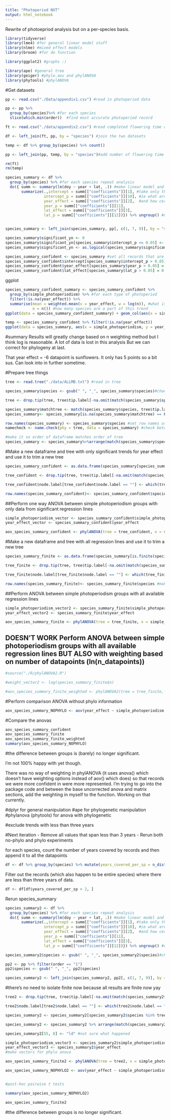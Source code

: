 ```yaml
---
title: "Photoperiod NXT"
output: html_notebook
---
```

Rewrite of photoepriod analysis but on a per-species basis.

```r
library(tidyverse)
library(lme4) #for general linear model stuff
library(nlme) #mixed effect models
library(broom) #for do function

library(ggplot2) #graphs :)

library(ape) #general tree
library(geiger) #phylo.aov and phylANOVA
library(phytools) #phylANOVA

```

#Get datasets
```r
pp <- read.csv("./Data/appendix1.csv") #read in photoperiod data

pp <- pp %>% 
  group_by(species)%>% #for each species
  slice(which.min(order))  #find most accurate photoperiod record

ft <- read.csv("./data/appendix2.csv") #read completed flowering time data

df <- left_join(ft, pp, by = "species") #join the two datasets

temp <- df %>% group_by(species) %>% count()

pp <- left_join(pp, temp, by = "species")#add number of flowering time records available per species

rm(ft)
rm(temp)
```


```r
species_summary <- df %>% 
  group_by(species) %>% #for each species repeat analysis
  do({ summ <- summary(lm(doy ~ year + lat, .)) #make linear model and take a summary
       summarize(.,intercept = summ[["coefficients"]][1], #take only the numbers we are interested in from each lm
                 intercept_p = summ[["coefficients"]][10], #ie what are the effects of each variable
                 year_effect = summ[["coefficients"]][2],  #and how certain we are of each (p-val)
                 year_p = summ[["coefficients"]][11],
                 lat_effect = summ[["coefficients"]][3],
                 lat_p = summ[["coefficients"]][12])}) %>% ungroup() #ungroup to put it all in one table


species_summary <- left_join(species_summary, pp[, c(1, 7, 9)], by = "species") #put the photoperiod info back in

species_summary$significant_yn <- 0
species_summary$significant_yn[species_summary$intercept_p <= 0.05] <- 1
species_summary$significant_yn <- as.logical(species_summary$significant_yn)

species_summary_confident <- species_summary #set all records that are not significant to zero
species_summary_confident$intercept[species_summary$intercept_p > 0.05] = 0
species_summary_confident$year_effect[species_summary$year_p > 0.05] = 0
species_summary_confident$lat_effect[species_summary$lat_p > 0.05] = 0
```

ggplot
```r
species_summary_confident_summary <- species_summary_confident %>% 
  group_by(simple_photoperiodism) %>% #for each type of photoperiod
  filter(!is.na(year_effect)) %>%
  summarise(mean = weighted.mean(x = year_effect, w = log(n)), #what is the average change throughout the years? (weighted by log of number of records)
            n = n()) #how many species are a part of this trend
ggplot(data = species_summary_confident_summary) + geom_col(aes(x = simple_photoperiodism, y = mean)) + ggtitle("weighted average flowering time change per photoperiod type")

temp <- species_summary_confident %>% filter(!is.na(year_effect))
ggplot(data = species_summary, aes(x = simple_photoperiodism, y = year_effect)) + geom_point(aes(alpha = 0.5, size = n, colour = significant_yn))

```

#summary
Results will greatly change based on n weighting method but I think log is reasonable.
A lot of data is lost in this analysis
But we can correct for phylogeny at last.

That year effect = -6 datapoint is sunflowers. It only has 5 points so a bit sus.
Can look into in further sometime.

#Prepare tree things
```r
tree <- read.tree("./data/ALLMB.txt") #read in tree

species_summary$species <- gsub(" ", "_", species_summary$species)#change species name to fit phylo trees

tree <- drop.tip(tree, tree$tip.label[-na.omit(match(species_summary$species, tree$tip.label))]) #trim tree to our species for ease of use

species_summary$matchtree <- match(species_summary$species, tree$tip.label)
species_summary<- species_summary[is.na(species_summary$matchtree) == F,] #trim species list to tree

row.names(species_summary) <- species_summary$species #set row names as species so namecheck works
namecheck <- name.check(phy = tree, data = species_summary) #check between tree and rownames of species summary which should be the species names now 

#make it so order of dataframe matches order of tree
species_summary <- species_summary%>%arrange(match(species_summary$species, tree$tip.label))
```

#Make a new dataframe and tree with only significant trends for year effect and use it to trim a new tree
```r
species_summary_confident <- as.data.frame(species_summary[species_summary$significant_yn == T,]) #remove nonsignificant results and turn it from a tibble to a dataframe

tree_confident <- drop.tip(tree, tree$tip.label[-na.omit(match(species_summary_confident$species, tree$tip.label))]) #trim tree again

tree_confident$node.label[tree_confident$node.label == ""] <- which(tree_confident$node.label == "") #label unnamed nodes based on node number

row.names(species_summary_confident)<- species_summary_confident$species #makes species names the row names again for combining the dataframes
```

##Perform one way ANOVA between simple photoperiodism groups with only data from significant regression lines
```r
simple_photoperiodism_vector <- species_summary_confident$simple_photoperiodism
year_effect_vector <- species_summary_confident$year_effect

aov_species_summary_confident <- phylANOVA(tree = tree_confident, x = simple_photoperiodism_vector, y = year_effect_vector, nsim = 9999, posthoc = TRUE)
```

#Make a new dataframe and tree with all regression lines and use it to trim a new tree
```r
species_summary_finite <- as.data.frame(species_summary[is.finite(species_summary$year_effect),]) #remove non-finite results (na, nan and NULL) and turn it from a tibble to a dataframe

tree_finite <- drop.tip(tree, tree$tip.label[-na.omit(match(species_summary_finite$species, tree$tip.label))]) #trim tree again

tree_finite$node.label[tree_finite$node.label == ""] <- which(tree_finite$node.label == "") #label unnamed nodes based on node number

row.names(species_summary_finite)<- species_summary_finite$species #makes species names the row names again for combining the dataframes
```

##Perform ANOVA between simple photoperiodism groups with all available regression lines
```r
simple_photoperiodism_vector2 <- species_summary_finite$simple_photoperiodism
year_effect_vector2 <- species_summary_finite$year_effect

aov_species_summary_finite <- phylANOVA(tree = tree_finite, x = simple_photoperiodism_vector2, y = year_effect_vector2, nsim = 9999, posthoc = TRUE)
```
## DOESN'T WORK Perform ANOVA between simple photoperiodism groups with all available regression lines BUT ALSO with weighting based on number of datapoints (ln(n_datapoints))
```r
#source("./R/phylANOVA2.R")

#weight_vector2 <- log(species_summary_finite$n)

#aov_species_summary_finite_weighted <- phylANOVA2(tree = tree_finite, x = simple_photoperiodism_vector2, y = year_effect_vector2, z =  weight_vector2 ,nsim = 9999, posthoc = TRUE)
```

#Perform comparison ANOVA without phylo information
```r
aov_species_summary_NOPHYLO <- aov(year_effect ~ simple_photoperiodism, data = species_summary_finite)
```

#Compare the anovas
```r
aov_species_summary_confident
aov_species_summary_finite
aov_species_summary_finite_weighted
summary(aov_species_summary_NOPHYLO)
```

#the difference between groups is (barely) no longer significant.

I'm not 100% happy with yet though.

There was no way of weighting in phylANOVA (it uses anova() which doesn't have weighting options instead of aov() which does) so that records we were more confident in were more represented. I'm trying to go into the package code and between the base uncorrected anova and matrix sections, add the weighting in myself to the function. Working on that currently.


#dplyr for general manipulation
#ape for phylogenetic manipulation
#phylanova (phytools) for anova with phylogenetic


#exclude trends with less than three years

#Next iteration
- Remove all values that span less than 3 years
- Rerun both no-phylo and phylo experiments

for each species, count the number of years covered by records and then append it to all the datapoints
```r
df <- df %>% group_by(species) %>% mutate(years_covered_per_sp = n_distinct(year))
```

Filter out the records (which also happen to be entire species) where there are less than three years of data.
```r
df <- df[df$years_covered_per_sp > 2, ]
```

Rerun species_summary 
```r
species_summary2 <- df %>% 
  group_by(species) %>% #for each species repeat analysis
  do({ summ <- summary(lm(doy ~ year + lat, .)) #make linear model and take a summary
       summarize(.,intercept = summ[["coefficients"]][1], #take only the numbers we are interested in from each lm
                 intercept_p = summ[["coefficients"]][10], #ie what are the effects of each variable
                 year_effect = summ[["coefficients"]][2],  #and how certain we are of each (p-val)
                 year_p = summ[["coefficients"]][11],
                 lat_effect = summ[["coefficients"]][3],
                 lat_p = summ[["coefficients"]][12])}) %>% ungroup() #ungroup to put it all in one table

species_summary2$species <- gsub(" ", "_", species_summary2$species)#change species name to fit phylo trees

pp2 <- pp %>% filter(order == "1")
pp2$species <- gsub(" ", "_", pp2$species)

species_summary2 <- left_join(species_summary2, pp2[, c(1, 7, 9)], by = "species") #put the photoperiod info back in
```

#there's no need to isolate finite now because all results are finite now yay
```r
tree2 <- drop.tip(tree, tree$tip.label[-na.omit(match(species_summary2$species, tree$tip.label))]) #trim tree again

tree2$node.label[tree2$node.label == ""] <- which(tree2$node.label == "") #label unnamed nodes based on node number

species_summary2 <- species_summary2[species_summary2$species %in% tree2$tip.label,] #filter dataframe based on tree

species_summary2 <- species_summary2 %>% arrange(match(species_summary2$species, tree2$tip.label)) #reorder dataframe to match tree

species_summary2[55, 8] <- "ld" #not sure what happened

simple_photoperiodism_vector3 <- species_summary2$simple_photoperiodism
year_effect_vector3 <- species_summary2$year_effect 
#make vectors for phylo anova

aov_species_summary_finite2 <- phylANOVA(tree = tree2, x = simple_photoperiodism_vector3, y = year_effect_vector3, nsim = 9999, posthoc = TRUE)

aov_species_summary_NOPHYLO2 <- aov(year_effect ~ simple_photoperiodism, data = species_summary2)


#post-hoc pairwise t tests

```

```r
summary(aov_species_summary_NOPHYLO2)

```
```r
aov_species_summary_finite2
```

#the difference between groups is  no longer significant.
